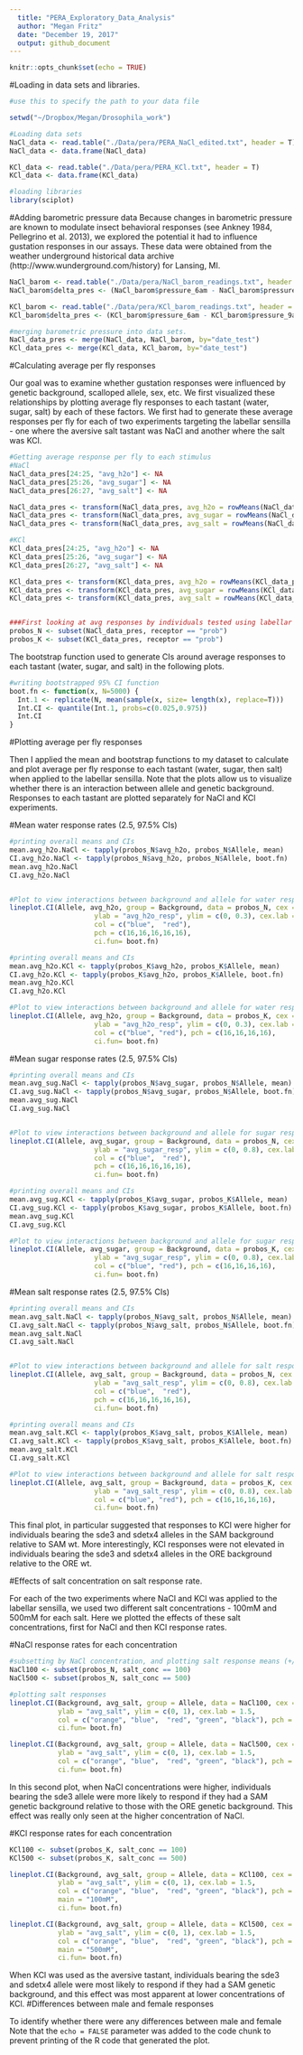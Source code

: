 ```yaml
---
  title: "PERA_Exploratory_Data_Analysis"
  author: "Megan Fritz"
  date: "December 19, 2017"
  output: github_document
---
```

  
  ```r
knitr::opts_chunk$set(echo = TRUE)
```

#Loading in data sets and libraries.

```r

#use this to specify the path to your data file

setwd("~/Dropbox/Megan/Drosophila_work") 

#Loading data sets
NaCl_data <- read.table("./Data/pera/PERA_NaCl_edited.txt", header = T)
NaCl_data <- data.frame(NaCl_data)

KCl_data <- read.table("./Data/pera/PERA_KCl.txt", header = T)
KCl_data <- data.frame(KCl_data)

#loading libraries
library(sciplot)

```

#Adding barometric pressure data
Because changes in barometric pressure are known to modulate insect behavioral responses (see Ankney 1984, Pellegrino et al. 2013), we explored the potential it had to influence gustation responses in our assays.  These data were obtained from the weather underground historical data archive (http://www.wunderground.com/history) for Lansing, MI.

```r

NaCl_barom <- read.table("./Data/pera/NaCl_barom_readings.txt", header = T)
NaCl_barom$delta_pres <- (NaCl_barom$pressure_6am - NaCl_barom$pressure_9am)

KCl_barom <- read.table("./Data/pera/KCl_barom_readings.txt", header = T)
KCl_barom$delta_pres <- (KCl_barom$pressure_6am - KCl_barom$pressure_9am)

#merging barometric pressure into data sets.
NaCl_data_pres <- merge(NaCl_data, NaCl_barom, by="date_test")
KCl_data_pres <- merge(KCl_data, KCl_barom, by="date_test")

```


#Calculating average per fly responses

Our goal was to examine whether gustation responses were influenced by genetic background, scalloped allele, sex, etc.  We first visualized these relationships by plotting average fly responses to each tastant (water, sugar, salt) by each of these factors.  We first had to generate these average responses per fly for each of two experiments targeting the labellar sensilla - one where the aversive salt tastant was NaCl and another where the salt was KCl.

```r

#Getting average response per fly to each stimulus
#NaCl
NaCl_data_pres[24:25, "avg_h2o"] <- NA
NaCl_data_pres[25:26, "avg_sugar"] <- NA
NaCl_data_pres[26:27, "avg_salt"] <- NA

NaCl_data_pres <- transform(NaCl_data_pres, avg_h2o = rowMeans(NaCl_data_pres[, c(7, 10, 13)], na.rm = TRUE))
NaCl_data_pres <- transform(NaCl_data_pres, avg_sugar = rowMeans(NaCl_data_pres[, c(8,11)], na.rm = TRUE))
NaCl_data_pres <- transform(NaCl_data_pres, avg_salt = rowMeans(NaCl_data_pres[, c(9,12)], na.rm = TRUE))

#KCl
KCl_data_pres[24:25, "avg_h2o"] <- NA
KCl_data_pres[25:26, "avg_sugar"] <- NA
KCl_data_pres[26:27, "avg_salt"] <- NA

KCl_data_pres <- transform(KCl_data_pres, avg_h2o = rowMeans(KCl_data_pres[, c(7, 10, 13)], na.rm = TRUE))
KCl_data_pres <- transform(KCl_data_pres, avg_sugar = rowMeans(KCl_data_pres[, c(8,11)], na.rm = TRUE))
KCl_data_pres <- transform(KCl_data_pres, avg_salt = rowMeans(KCl_data_pres[, c(9,12)], na.rm = TRUE))


###First looking at avg responses by individuals tested using labellar receptors
probos_N <- subset(NaCl_data_pres, receptor == "prob")  
probos_K <- subset(KCl_data_pres, receptor == "prob")

```

The bootstrap function used to generate CIs around average responses to each tastant (water, sugar, and salt) in the following plots.

```r

#writing bootstrapped 95% CI function
boot.fn <- function(x, N=5000) {
  Int.1 <- replicate(N, mean(sample(x, size= length(x), replace=T)))
  Int.CI <- quantile(Int.1, probs=c(0.025,0.975))
  Int.CI
}
```

#Plotting average per fly responses

Then I applied the mean and bootstrap functions to my dataset to calculate and plot average per fly response to each tastant (water, sugar, then salt) when applied to the labellar sensilla. Note that the plots allow us to visualize whether there is an interaction between allele and genetic background.  Responses to each tastant are plotted separately for NaCl and KCl experiments.


#Mean water response rates (2.5, 97.5% CIs)
```r
#printing overall means and CIs
mean.avg_h2o.NaCl <- tapply(probos_N$avg_h2o, probos_N$Allele, mean)
CI.avg_h2o.NaCl <- tapply(probos_N$avg_h2o, probos_N$Allele, boot.fn)
mean.avg_h2o.NaCl
CI.avg_h2o.NaCl


#Plot to view interactions between background and allele for water responses in NaCl assay
lineplot.CI(Allele, avg_h2o, group = Background, data = probos_N, cex = 1.5, xlab = "Allele", 
                     ylab = "avg_h2o_resp", ylim = c(0, 0.3), cex.lab = 1.5, 
                     col = c("blue",  "red"), 
                     pch = c(16,16,16,16,16),
                     ci.fun= boot.fn)

#printing overall means and CIs
mean.avg_h2o.KCl <- tapply(probos_K$avg_h2o, probos_K$Allele, mean)
CI.avg_h2o.KCl <- tapply(probos_K$avg_h2o, probos_K$Allele, boot.fn)
mean.avg_h2o.KCl
CI.avg_h2o.KCl

#Plot to view interactions between background and allele for water responses in KCl assay
lineplot.CI(Allele, avg_h2o, group = Background, data = probos_K, cex = 1.5, xlab = "Allele", 
                     ylab = "avg_h2o_resp", ylim = c(0, 0.3), cex.lab = 1.5, 
                     col = c("blue", "red"), pch = c(16,16,16,16),
                     ci.fun= boot.fn)


```


#Mean sugar response rates (2.5, 97.5% CIs)
```r

#printing overall means and CIs
mean.avg_sug.NaCl <- tapply(probos_N$avg_sugar, probos_N$Allele, mean)
CI.avg_sug.NaCl <- tapply(probos_N$avg_sugar, probos_N$Allele, boot.fn)
mean.avg_sug.NaCl
CI.avg_sug.NaCl


#Plot to view interactions between background and allele for sugar responses in NaCl assay
lineplot.CI(Allele, avg_sugar, group = Background, data = probos_N, cex = 1.5, xlab = "Allele", 
                     ylab = "avg_sugar_resp", ylim = c(0, 0.8), cex.lab = 1.5, 
                     col = c("blue",  "red"), 
                     pch = c(16,16,16,16,16),
                     ci.fun= boot.fn)

#printing overall means and CIs
mean.avg_sug.KCl <- tapply(probos_K$avg_sugar, probos_K$Allele, mean)
CI.avg_sug.KCl <- tapply(probos_K$avg_sugar, probos_K$Allele, boot.fn)
mean.avg_sug.KCl
CI.avg_sug.KCl

#Plot to view interactions between background and allele for sugar responses in KCl assay
lineplot.CI(Allele, avg_sugar, group = Background, data = probos_K, cex = 1.5, xlab = "Allele", 
                     ylab = "avg_sugar_resp", ylim = c(0, 0.8), cex.lab = 1.5, 
                     col = c("blue", "red"), pch = c(16,16,16,16),
                     ci.fun= boot.fn)


```

#Mean salt response rates (2.5, 97.5% CIs)
```r

#printing overall means and CIs
mean.avg_salt.NaCl <- tapply(probos_N$avg_salt, probos_N$Allele, mean)
CI.avg_salt.NaCl <- tapply(probos_N$avg_salt, probos_N$Allele, boot.fn)
mean.avg_salt.NaCl
CI.avg_salt.NaCl


#Plot to view interactions between background and allele for salt responses in NaCl assay
lineplot.CI(Allele, avg_salt, group = Background, data = probos_N, cex = 1.5, xlab = "Allele", 
                     ylab = "avg_salt_resp", ylim = c(0, 0.8), cex.lab = 1.5, 
                     col = c("blue",  "red"), 
                     pch = c(16,16,16,16,16),
                     ci.fun= boot.fn)

#printing overall means and CIs
mean.avg_salt.KCl <- tapply(probos_K$avg_salt, probos_K$Allele, mean)
CI.avg_salt.KCl <- tapply(probos_K$avg_salt, probos_K$Allele, boot.fn)
mean.avg_salt.KCl
CI.avg_salt.KCl

#Plot to view interactions between background and allele for salt responses in KCl assay
lineplot.CI(Allele, avg_salt, group = Background, data = probos_K, cex = 1.5, xlab = "Allele", 
                     ylab = "avg_salt_resp", ylim = c(0, 0.8), cex.lab = 1.5, 
                     col = c("blue", "red"), pch = c(16,16,16,16),
                     ci.fun= boot.fn)


```

This final plot, in particular suggested that responses to KCl were higher for individuals bearing the sde3 and sdetx4 alleles in the SAM background relative to SAM wt.  More interestingly, KCl responses were not elevated in individuals bearing the sde3 and sdetx4 alleles in the ORE background relative to the ORE wt.

#Effects of salt concentration on salt response rate.

For each of the two experiments where NaCl and KCl was applied to the labellar sensilla, we used two different salt concentrations - 100mM and 500mM for each salt.  Here we plotted the effects of these salt concentrations, first for NaCl and then KCl response rates.

#NaCl response rates for each concentration

```r

#subsetting by NaCl concentration, and plotting salt response means (+/-95% CIs) for each subset.
NaCl100 <- subset(probos_N, salt_conc == 100)
NaCl500 <- subset(probos_N, salt_conc == 500)

#plotting salt responses
lineplot.CI(Background, avg_salt, group = Allele, data = NaCl100, cex = 1.5, xlab = "Background", 
            ylab = "avg_salt", ylim = c(0, 1), cex.lab = 1.5, 
            col = c("orange", "blue",  "red", "green", "black"), pch = c(16,16,16,16,16), main = "100mM",
            ci.fun= boot.fn)

lineplot.CI(Background, avg_salt, group = Allele, data = NaCl500, cex = 1.5, xlab = "Background", 
            ylab = "avg_salt", ylim = c(0, 1), cex.lab = 1.5, 
            col = c("orange", "blue",  "red", "green", "black"), pch = c(16,16,16,16,16), main = "500mM",
            ci.fun= boot.fn)

```

In this second plot, when NaCl concentrations were higher, individuals bearing the sde3 allele were more likely to respond if they had a SAM genetic background relative to those with the ORE genetic background.  This effect was really only seen at the higher concentration of NaCl.

#KCl response rates for each concentration

```r


KCl100 <- subset(probos_K, salt_conc == 100)
KCl500 <- subset(probos_K, salt_conc == 500)

lineplot.CI(Background, avg_salt, group = Allele, data = KCl100, cex = 1.5, xlab = "Background", 
            ylab = "avg_salt", ylim = c(0, 1), cex.lab = 1.5, 
            col = c("orange", "blue",  "red", "green", "black"), pch = c(16,16,16,16,16),
            main = "100mM",
            ci.fun= boot.fn)

lineplot.CI(Background, avg_salt, group = Allele, data = KCl500, cex = 1.5, xlab = "Background", 
            ylab = "avg_salt", ylim = c(0, 1), cex.lab = 1.5, 
            col = c("orange", "blue",  "red", "green", "black"), pch = c(16,16,16,16,16),
            main = "500mM",
            ci.fun= boot.fn)

```

When KCl was used as the aversive tastant, individuals bearing the sde3 and sdetx4 allele were most likely to respond if they had a SAM genetic background, and this effect was most apparent at lower concentrations of KCl.
#Differences between male and female responses

To identify whether there were any differences between male and female
Note that the `echo = FALSE` parameter was added to the code chunk to prevent printing of the R code that generated the plot.
